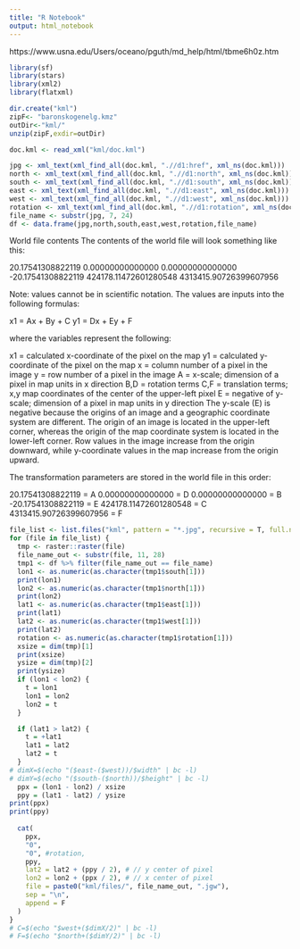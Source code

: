 ```yaml
---
title: "R Notebook"
output: html_notebook
---
```

https://www.usna.edu/Users/oceano/pguth/md_help/html/tbme6h0z.htm
```r
library(sf)
library(stars)
library(xml2)
library(flatxml)
```

```r
dir.create("kml")
zipF<- "baronskogenelg.kmz"
outDir<-"kml/"
unzip(zipF,exdir=outDir)
```


```r
doc.kml <- read_xml("kml/doc.kml")

jpg <- xml_text(xml_find_all(doc.kml, ".//d1:href", xml_ns(doc.kml)))
north <- xml_text(xml_find_all(doc.kml, ".//d1:north", xml_ns(doc.kml)))
south <- xml_text(xml_find_all(doc.kml, ".//d1:south", xml_ns(doc.kml)))
east <- xml_text(xml_find_all(doc.kml, ".//d1:east", xml_ns(doc.kml)))
west <- xml_text(xml_find_all(doc.kml, ".//d1:west", xml_ns(doc.kml)))
rotation <- xml_text(xml_find_all(doc.kml, ".//d1:rotation", xml_ns(doc.kml)))
file_name <- substr(jpg, 7, 24)
df <- data.frame(jpg,north,south,east,west,rotation,file_name)           
```
World file contents
The contents of the world file will look something like this:

20.17541308822119
0.00000000000000
0.00000000000000
-20.17541308822119
424178.11472601280548
4313415.90726399607956

Note: values cannot be in scientific notation.
The values are inputs into the following formulas:

x1 = Ax + By + C
y1 = Dx + Ey + F

where the variables represent the following:

x1 = calculated x-coordinate of the pixel on the map
y1 = calculated y-coordinate of the pixel on the map
x = column number of a pixel in the image
y = row number of a pixel in the image
A = x-scale; dimension of a pixel in map units in x direction
B,D = rotation terms
C,F = translation terms; x,y map coordinates of the center of the upper-left pixel
E = negative of y-scale; dimension of a pixel in map units in y direction
The y-scale (E) is negative because the origins of an image and a geographic coordinate system are different. The origin of an image is located in the upper-left corner, whereas the origin of the map coordinate system is located in the lower-left corner. Row values in the image increase from the origin downward, while y-coordinate values in the map increase from the origin upward.

The transformation parameters are stored in the world file in this order:

20.17541308822119 = A
0.00000000000000 = D
0.00000000000000 = B
-20.17541308822119 = E
424178.11472601280548 = C
4313415.90726399607956 = F

```r

file_list <- list.files("kml", pattern = "*.jpg", recursive = T, full.names = T)
for (file in file_list) {
  tmp <- raster::raster(file)
  file_name_out <- substr(file, 11, 28)
  tmp1 <- df %>% filter(file_name_out == file_name)
  lon1 <- as.numeric(as.character(tmp1$south[1])) 
  print(lon1)
  lon2 <- as.numeric(as.character(tmp1$north[1]))
  print(lon2)
  lat1 <- as.numeric(as.character(tmp1$east[1]))
  print(lat1)
  lat2 <- as.numeric(as.character(tmp1$west[1]))
  print(lat2)
  rotation <- as.numeric(as.character(tmp1$rotation[1]))
  xsize = dim(tmp)[1]
  print(xsize)
  ysize = dim(tmp)[2]
  print(ysize)
  if (lon1 < lon2) {
    t = lon1
    lon1 = lon2
    lon2 = t
  }

  if (lat1 > lat2) {
    t = +lat1
    lat1 = lat2
    lat2 = t
  }
# dimX=$(echo "($east-($west))/$width" | bc -l)
# dimY=$(echo "($south-($north))/$height" | bc -l)
  ppx = (lon1 - lon2) / xsize
  ppy = (lat1 - lat2) / ysize
print(ppx)
print(ppy)
  
  cat(
    ppx,
    "0",
    "0", #rotation,
    ppy,
    lat2 = lat2 + (ppy / 2), # // y center of pixel
    lon2 = lon2 + (ppx / 2), # // x center of pixel
    file = paste0("kml/files/", file_name_out, ".jgw"),
    sep = "\n",
    append = F
  )
}
# C=$(echo "$west+($dimX/2)" | bc -l)
# F=$(echo "$north+($dimY/2)" | bc -l)
```


